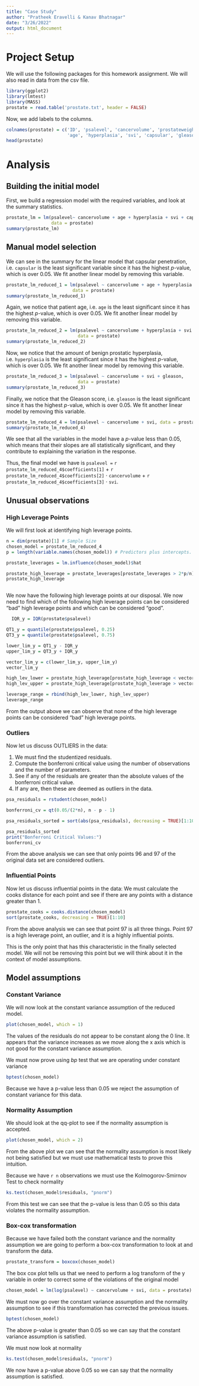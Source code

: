 ---
title: "Case Study"
author: "Pratheek Eravelli & Kanav Bhatnagar"
date: "3/26/2022"
output: html_document
---

# Project Setup

We will use the following packages for this homework assignment.  We will also read in data from the csv file.

```{r setup}
library(ggplot2)
library(lmtest)
library(MASS)
prostate = read.table('prostate.txt', header = FALSE)
```

Now, we add labels to the columns.

```{r adding_labels}
colnames(prostate) = c('ID', 'psalevel', 'cancervolume', 'prostateweight', 
                       'age', 'hyperplasia', 'svi', 'capsular', 'gleason')
head(prostate)
```

# Analysis

## Building the initial model

First, we build a regression model with the required variables, and look at the summary statistics.

```{r lm}
prostate_lm = lm(psalevel~ cancervolume + age + hyperplasia + svi + capsular + gleason,
                 data = prostate)
summary(prostate_lm)
```

## Manual model selection

We can see in the summary for the linear model that capsular penetration, i.e. `capsular` is the least significant variable since it has the highest *p*-value, which is over 0.05. We fit another linear model by removing this variable.

```{r rm_var1}
prostate_lm_reduced_1 = lm(psalevel ~ cancervolume + age + hyperplasia + svi + gleason,
                         data = prostate)
summary(prostate_lm_reduced_1)
```

Again, we notice that patient age, i.e. `age` is the least significant since it has the highest *p*-value, which is over 0.05. We fit another linear model by removing this variable.

```{r rm_var2}
prostate_lm_reduced_2 = lm(psalevel ~ cancervolume + hyperplasia + svi + gleason,
                           data = prostate)
summary(prostate_lm_reduced_2)
```

Now, we notice that the amount of benign prostatic hyperplasia, i.e. `hyperplasia` is the least significant since it has the highest *p*-value, which is over 0.05. We fit another linear model by removing this variable.

```{r rm_var3}
prostate_lm_reduced_3 = lm(psalevel ~ cancervolume + svi + gleason,
                           data = prostate)
summary(prostate_lm_reduced_3)
```

Finally, we notice that the Gleason score, i.e. `gleason` is the least significant since it has the highest *p*-value, which is over 0.05. We fit another linear model by removing this variable.

```{r rm_var4}
prostate_lm_reduced_4 = lm(psalevel ~ cancervolume + svi, data = prostate)
summary(prostate_lm_reduced_4)
```

We see that all the variables in the model have a *p*-value less than 0.05, which means that their slopes are all statistically significant, and they contribute to explaining the variation in the response.

Thus, the final model we have is `psalevel =` `r prostate_lm_reduced_4$coefficients[1]` + `r prostate_lm_reduced_4$coefficients[2]` $\cdot$ `cancervolume` + `r prostate_lm_reduced_4$coefficients[3]` $\cdot$ `svi`.

\newpage

## Unusual observations

### High Leverage Points
We will first look at identifying high leverage points. 
```{r high_leverage}
n = dim(prostate)[1] # Sample Size 
chosen_model = prostate_lm_reduced_4
p = length(variable.names(chosen_model)) # Predictors plus intercepts.

prostate_leverages = lm.influence(chosen_model)$hat

prostate_high_leverage = prostate_leverages[prostate_leverages > 2*p/n]
prostate_high_leverage



```
We now have the following high leverage points at our disposal.
We now need to find which of the following high leverage points can be considered "bad" high leverage points and which can be considered "good".
```{r}


  IQR_y = IQR(prostate$psalevel)

QT1_y = quantile(prostate$psalevel, 0.25)
QT3_y = quantile(prostate$psalevel, 0.75)

lower_lim_y = QT1_y - IQR_y
upper_lim_y = QT3_y + IQR_y

vector_lim_y = c(lower_lim_y, upper_lim_y)
vector_lim_y

```
```{r}
high_lev_lower = prostate_high_leverage[prostate_high_leverage < vector_lim_y[1]]
high_lev_upper = prostate_high_leverage[prostate_high_leverage > vector_lim_y[2]]

leverage_range = rbind(high_lev_lower, high_lev_upper)
leverage_range

```

From the output above we can observe that none of the high leverage points can be considered "bad" high leverage points. 


### Outliers 

Now let us discuss OUTLIERS in the data:

1. We must find the studentized residuals.
2. Compute the bonferroni critical value using the number of observations and the number of parameters.
3. See if any of the residuals are greater than the absolute values of the bonferroni critical value.
4. If any are, then these are deemed as outliers in the data.

```{r outliers}
psa_residuals = rstudent(chosen_model)

bonferroni_cv = qt(0.05/(2*n), n - p - 1)

psa_residuals_sorted = sort(abs(psa_residuals), decreasing = TRUE)[1:10]

psa_residuals_sorted
print("Bonferroni Critical Values:")
bonferroni_cv
```
From the above analysis we can see that only points 96 and 97 of the original data set are considered outliers. 


### Influential Points
Now let us discuss influential points in the data:
We must calculate the cooks distance for each point and see if there are any points with a distance greater than 1.
```{r cooks_distance}
prostate_cooks = cooks.distance(chosen_model)
sort(prostate_cooks, decreasing = TRUE)[1:10]

```
\newline
From the above analysis we can see that point 97 is all three things.
Point 97 is a high leverage point, an outlier, and it is a highly influential points.

This is the only point that has this characteristic in the finally selected model. 
We will not be removing this point but we will think about it in the context of model assumptions. 

\newpage
## Model assumptions

### Constant Variance
We will now look at the constant variance assumption of the reduced model. 


```{r constant variance}
plot(chosen_model, which = 1)


```
The values of the residuals do not appear to be constant along the 0 line. It appears that 
the variance increases as we move along the x axis which is not good for the constant variance assumption.

We must now prove using *bp* test that we are operating under constant variance  

```{r }
bptest(chosen_model)

```
Because we have a p-value less than 0.05 we reject the assumption of constant variance for this data. 

### Normality Assumption 

We should look at the qq-plot to see if the normality assumption is accepted.
```{r fig.width = 9}
plot(chosen_model, which = 2)
```

From the above plot we can see that the normality assumption is most likely not being satisfied but we must use mathematical 
tests to prove this intuition. 

Because we have `r n` observations we must use the Kolmogorov-Smirnov Test to check normality


```{r}
ks.test(chosen_model$residuals, "pnorm")

```
From this test we can see that the p-value is less than 0.05 so this data violates the normality assumption. 
\newpage

### Box-cox transformation

Because we have failed both the constant variance and the normality assumption we are going to perform a box-cox
transformation to look at and transform the data. 

```{r}
prostate_transform = boxcox(chosen_model)

```

The box cox plot tells us that we need to perform a log transform of the y variable in order to correct some of the violations of the original 
model
```{r}
chosen_model = lm(log(psalevel) ~ cancervolume + svi, data = prostate)
```
We must now go over the constant variance assumption and the normality assumption to see if this transformation has corrected the previous
issues. 

```{r}
bptest(chosen_model)
```
The above p-value is greater than 0.05 so we can say that the constant variance assumption is satisfied. 

We must now look at normality
```{r}
ks.test(chosen_model$residuals, "pnorm")
```
We now have a p-value above 0.05 so we can say that the normality assumption is satisfied. 


